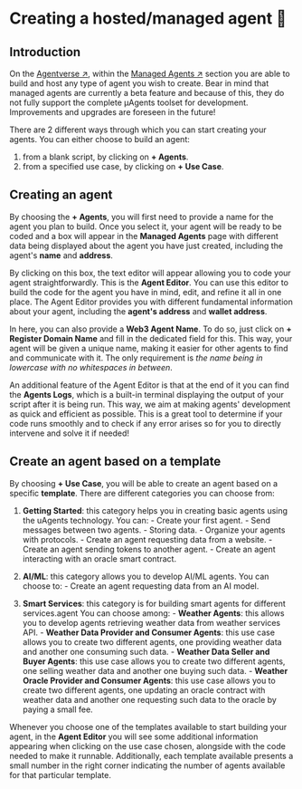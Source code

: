 # Creating a hosted/managed agent 🤖

## Introduction

On the [Agentverse ↗️](https://agentverse.ai/), within the [Managed Agents ↗️](/concepts/agent-services/agent-hosting.mdx) section you are able to build and host any type of agent you wish to create. Bear in mind that managed agents are currently a beta feature and because of this, they do not fully support the complete μAgents toolset for development. Improvements and upgrades are foreseen in the future!

There are 2 different ways through which you can start creating your agents. You can either choose to build an agent:

 1. from a blank script, by clicking on **+ Agents**.
 2. from a specified use case, by clicking on **+ Use Case**.

## Creating an agent

By choosing the **+ Agents**, you will first need to provide a name for the agent you plan to build.
Once you select it, your agent will be ready to be coded and a box will appear in the **Managed Agents** page with different data being displayed about the agent you have just created, including the agent's **name** and **address**.

By clicking on this box, the text editor will appear allowing you to code your agent straightforwardly. This is the **Agent Editor**. You can use this editor to build the code for the agent you have in mind, edit, and refine it all in one place. The Agent Editor provides you with different fundamental information about your agent, including the **agent's address** and **wallet address**.

In here, you can also provide a **Web3 Agent Name**. To do so, just click on **+ Register Domain Name** and fill in the dedicated field for this. This way, your agent will be given a unique name, making it easier for other agents to find and communicate with it. The only requirement is _the name being in lowercase with no whitespaces in between_.

An additional feature of the Agent Editor is that at the end of it you can find the **Agents Logs**, which is a built-in terminal displaying the output of your script after it is being run. This way, we aim at making agents' development as quick and efficient as possible. This is a great tool to determine if your code runs smoothly and to check if any error arises so for you to directly intervene and solve it if needed!

## Create an agent based on a template

By choosing **+ Use Case**, you will be able to create an agent based on a specific **template**. There are different categories you can choose from:

1. **Getting Started**: this category helps you in creating basic agents using the uAgents technology.
    You can:
       - Create your first agent.
       - Send messages between two agents.
       - Storing data.
       - Organize your agents with protocols.
       - Create an agent requesting data from a website.
       - Create an agent sending tokens to another agent.
       - Create an agent interacting with an oracle smart contract.

2. **AI/ML**: this category allows you to develop AI/ML agents.
    You can choose to:
       - Create an agent requesting data from an AI model.

3. **Smart Services**: this category is for building smart agents for different services.agent
    You can choose among:
       - **Weather Agents**: this allows you to develop agents retrieving weather data from weather services API.
       - **Weather Data Provider and Consumer Agents**: this use case allows you to create two different agents, one providing weather data and another one consuming such data.
       - **Weather Data Seller and Buyer Agents**:  this use case allows you to create two different agents, one selling weather data and another one buying such data.
       - **Weather Oracle Provider and Consumer Agents**: this use case allows you to create two different agents, one updating an oracle contract with weather data and another one requesting such data to the oracle by paying a small fee.

Whenever you choose one of the templates available to start building your agent, in the **Agent Editor** you will see some additional information appearing when clicking on the use case chosen, alongside with the code needed to make it runnable. Additionally, each template available presents a small number in the right corner indicating the number of agents available for that particular template.
